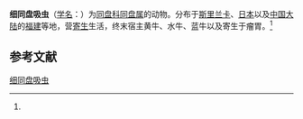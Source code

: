 {{Speciesbox
| name = 细同盘吸虫
| status = 
| status_system = 
| image = 
| genus = Paramphistomum
| species = gracile
| authority = (Fischoeder, 1901)<ref name='id9966'>{{cite web| url =http://www.bioinfo.cn/db05/BjdwSpecies.php?action=view&id=9966| title =细同盘吸虫| work =《中国动物物种编目数据库》| publisher =中国科学院微生物研究所| author =中国科学院动物研究所| accessdate =2009-04-16| deadurl =yes| archiveurl =https://web.archive.org/web/20160305081629/http://www.bioinfo.cn/db05/BjdwSpecies.php?action=view&id=9966| archivedate =2016-03-05}}</ref>
}}

'''细同盘吸虫'''（[[学名|学名]]：{{lang|la|''Paramphistomum gracile''}}）为[[同盘科|同盘科]][[同盘属|同盘属]]的动物。分布于[[斯里兰卡|斯里兰卡]]、[[日本|日本]]以及[[中国大陆|中国大陆]]的[[福建|福建]]等地，营[[寄生|寄生]]生活，终末宿主黄牛、水牛、蓝牛以及寄生于瘤胃。<ref name='id9966'/>

== 参考文献 ==
{{reflist}}

{{Wikispecies|Paramphistomum gracile}}

[[Category:同盘属|细同盘吸虫]]


{{吸虫小作品}}